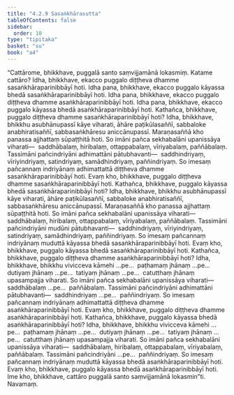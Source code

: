 ```yaml
---
title: "4.2.9 Sasaṅkhārasutta"
tableOfContents: false
sidebar:
  order: 10
type: "tipitaka"
basket: "su"
book: "a4"
---
```



<DynamicBreadcrumb />

<Division number="169" book="a4">

<Paragraph number="994" book="a4">
“Cattārome, bhikkhave, puggalā santo saṃvijjamānā lokasmiṃ. Katame cattāro? Idha, bhikkhave, ekacco puggalo diṭṭheva dhamme sasaṅkhāraparinibbāyī hoti. Idha pana, bhikkhave, ekacco puggalo kāyassa bhedā sasaṅkhāraparinibbāyī hoti. Idha pana, bhikkhave, ekacco puggalo diṭṭheva dhamme asaṅkhāraparinibbāyī hoti. Idha pana, bhikkhave, ekacco puggalo kāyassa bhedā asaṅkhāraparinibbāyī hoti.
</Paragraph>

<Paragraph number="995" book="a4">
Kathañca, bhikkhave, puggalo diṭṭheva dhamme sasaṅkhāraparinibbāyī hoti? Idha, bhikkhave, bhikkhu asubhānupassī kāye viharati, āhāre paṭikūlasaññī, sabbaloke anabhiratisaññī, sabbasaṅkhāresu aniccānupassī. Maraṇasaññā kho panassa ajjhattaṃ sūpaṭṭhitā hoti. So imāni pañca sekhabalāni upanissāya viharati—  saddhābalaṃ, hiribalaṃ, ottappabalaṃ, vīriyabalaṃ, paññābalaṃ. Tassimāni pañcindriyāni adhimattāni pātubhavanti—  saddhindriyaṃ, vīriyindriyaṃ, satindriyaṃ, samādhindriyaṃ, paññindriyaṃ. So imesaṃ pañcannaṃ indriyānaṃ adhimattattā diṭṭheva dhamme sasaṅkhāraparinibbāyī hoti. Evaṃ kho, bhikkhave, puggalo diṭṭheva dhamme sasaṅkhāraparinibbāyī hoti.
</Paragraph>

<Paragraph number="996" book="a4">
Kathañca, bhikkhave, puggalo kāyassa bhedā sasaṅkhāraparinibbāyī hoti? Idha, bhikkhave, bhikkhu asubhānupassī kāye viharati, āhāre paṭikūlasaññī, sabbaloke anabhiratisaññī, sabbasaṅkhāresu aniccānupassī. Maraṇasaññā kho panassa ajjhattaṃ sūpaṭṭhitā hoti. So imāni pañca sekhabalāni upanissāya viharati—  saddhābalaṃ, hiribalaṃ, ottappabalaṃ, vīriyabalaṃ, paññābalaṃ. Tassimāni pañcindriyāni mudūni pātubhavanti—  saddhindriyaṃ, vīriyindriyaṃ, satindriyaṃ, samādhindriyaṃ, paññindriyaṃ. So imesaṃ pañcannaṃ indriyānaṃ muduttā kāyassa bhedā sasaṅkhāraparinibbāyī hoti. Evaṃ kho, bhikkhave, puggalo kāyassa bhedā sasaṅkhāraparinibbāyī hoti.
</Paragraph>

<Paragraph number="997" book="a4">
Kathañca, bhikkhave, puggalo diṭṭheva dhamme asaṅkhāraparinibbāyī hoti? Idha, bhikkhave, bhikkhu vivicceva kāmehi …pe…  paṭhamaṃ jhānaṃ …pe…  dutiyaṃ jhānaṃ …pe…  tatiyaṃ jhānaṃ …pe…  catutthaṃ jhānaṃ upasampajja viharati. So imāni pañca sekhabalāni upanissāya viharati—  saddhābalaṃ …pe…  paññābalaṃ. Tassimāni pañcindriyāni adhimattāni pātubhavanti—  saddhindriyaṃ …pe…  paññindriyaṃ. So imesaṃ pañcannaṃ indriyānaṃ adhimattattā diṭṭheva dhamme asaṅkhāraparinibbāyī hoti. Evaṃ kho, bhikkhave, puggalo diṭṭheva dhamme asaṅkhāraparinibbāyī hoti.
</Paragraph>

<Paragraph number="998" book="a4">
Kathañca, bhikkhave, puggalo kāyassa bhedā asaṅkhāraparinibbāyī hoti? Idha, bhikkhave, bhikkhu vivicceva kāmehi …pe…  paṭhamaṃ jhānaṃ …pe…  dutiyaṃ jhānaṃ …pe…  tatiyaṃ jhānaṃ …pe…  catutthaṃ jhānaṃ upasampajja viharati. So imāni pañca sekhabalāni upanissāya viharati—  saddhābalaṃ, hiribalaṃ, ottappabalaṃ, vīriyabalaṃ, paññābalaṃ. Tassimāni pañcindriyāni …pe…  paññindriyaṃ. So imesaṃ pañcannaṃ indriyānaṃ muduttā kāyassa bhedā asaṅkhāraparinibbāyī hoti. Evaṃ kho, bhikkhave, puggalo kāyassa bhedā asaṅkhāraparinibbāyī hoti. Ime kho, bhikkhave, cattāro puggalā santo saṃvijjamānā lokasmin”ti.

</Paragraph>
</Division>

<Paragraph number="999" type="center" book="a4">
Navamaṃ.
</Paragraph>